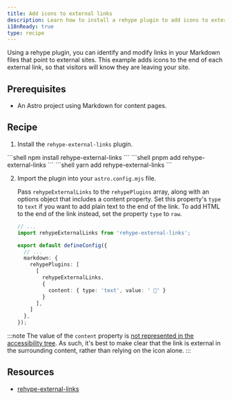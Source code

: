 ```yaml
---
title: Add icons to external links
description: Learn how to install a rehype plugin to add icons to external links in your Markdown files
i18nReady: true
type: recipe
---
```



Using a rehype plugin, you can identify and modify links in your Markdown files that point to external sites. This example adds icons to the end of each external link, so that visitors will know they are leaving your site.

## Prerequisites
- An Astro project using Markdown for content pages.

## Recipe

1. Install the `rehype-external-links` plugin.

<PackageManagerTabs>
    <Fragment slot="npm">
    ```shell
    npm install rehype-external-links
    ```
    </Fragment>
    <Fragment slot="pnpm">
    ```shell
    pnpm add rehype-external-links
    ```
    </Fragment>
    <Fragment slot="yarn">
    ```shell
    yarn add rehype-external-links
    ```
    </Fragment>
  </PackageManagerTabs>

2. Import the plugin into your `astro.config.mjs` file. 

	Pass `rehypeExternalLinks` to the `rehypePlugins` array, along with an options object that includes a content property. Set this property's `type` to `text` if you want to add plain text to the end of the link. To add HTML to the end of the link instead, set the property `type` to	`raw`.

    ```ts
    // ...
    import rehypeExternalLinks from 'rehype-external-links';

    export default defineConfig({
      // ...
      markdown: {
        rehypePlugins: [
          [
            rehypeExternalLinks,
            {
              content: { type: 'text', value: ' 🔗' }
            }
          ],
        ]
      },
    });
    ```

:::note
  The value of the `content` property is [not represented in the accessibility tree](https://developer.mozilla.org/en-US/docs/Web/CSS/content#accessibility_concerns). As such, it's best to make clear that the link is external in the surrounding content, rather than relying on the icon alone.
:::

## Resources
- [rehype-external-links](https://www.npmjs.com/package/rehype-external-links)
